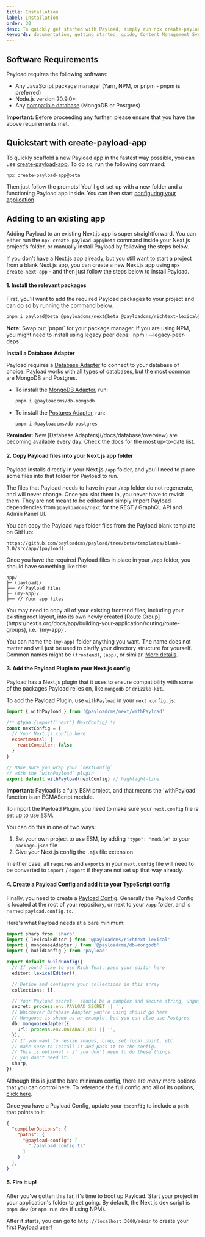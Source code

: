 ```yaml
---
title: Installation
label: Installation
order: 30
desc: To quickly get started with Payload, simply run npx create-payload-app or install from scratch.
keywords: documentation, getting started, guide, Content Management System, cms, headless, javascript, node, react, nextjs
---
```


## Software Requirements

Payload requires the following software:

- Any JavaScript package manager (Yarn, NPM, or pnpm - pnpm is preferred)
- Node.js version 20.9.0+
- Any [compatible database](/docs/database/overview) (MongoDB or Postgres)

<Banner type="warning">
  <strong>Important:</strong>
  Before proceeding any further, please ensure that you have the above requirements met.
</Banner>

## Quickstart with create-payload-app

To quickly scaffold a new Payload app in the fastest way possible, you can use [create-payload-app](https://npmjs.com/package/create-payload-app). To do so, run the following command:

```
npx create-payload-app@beta
```

Then just follow the prompts! You'll get set up with a new folder and a functioning Payload app inside. You can then start [configuring your application](../configuration/overview).

## Adding to an existing app

Adding Payload to an existing Next.js app is super straightforward. You can either run the `npx create-payload-app@beta` command inside your Next.js project's folder, or manually install Payload by following the steps below.

If you don't have a Next.js app already, but you still want to start a project from a blank Next.js app, you can create a new Next.js app using `npx create-next-app` - and then just follow the steps below to install Payload.

#### 1. Install the relevant packages

First, you'll want to add the required Payload packages to your project and can do so by running the command below:

```bash
pnpm i payload@beta @payloadcms/next@beta @payloadcms/richtext-lexical@beta sharp graphql
```

<Banner type="warning">
  <strong>Note:</strong>
  Swap out `pnpm` for your package manager. If you are using NPM, you might need to install using legacy peer deps: `npm i --legacy-peer-deps`.
</Banner>

**Install a Database Adapter**

Payload requires a [Database Adapter](/docs/database/overview) to connect to your database of choice. Payload works with all types of databases, but the most common are MongoDB and Postgres.

- To install the [MongoDB Adapter](../database/mongodb), run:
    ```bash
    pnpm i @payloadcms/db-mongodb
    ```

- To install the [Postgres Adapter](../database/postgres), run:
    ```bash
    pnpm i @payloadcms/db-postgres
    ```

<Banner type="success">
  <strong>Reminder:</strong>
  New [Database Adapters](/docs/database/overview) are becoming available every day. Check the docs for the most up-to-date list.
</Banner>

#### 2. Copy Payload files into your Next.js app folder

Payload installs directly in your Next.js `/app` folder, and you'll need to place some files into that folder for Payload to run.

The files that Payload needs to have in your `/app` folder do not regenerate, and will never change. Once you slot them in, you never have to revisit them. They are not meant to be edited and simply import Payload dependencies from `@payloadcms/next` for the REST / GraphQL API and Admin Panel UI.

You can copy the Payload `/app` folder files from the Payload blank template on GitHub:

```
https://github.com/payloadcms/payload/tree/beta/templates/blank-3.0/src/app/(payload)
```

Once you have the required Payload files in place in your `/app` folder, you should have something like this:

```plaintext
app/
├─ (payload)/
├── // Payload files
├─ (my-app)/
├── // Your app files
```

<Banner type="warning">
  You may need to copy all of your existing frontend files, including your existing root layout, into its own newly created [Route Group](https://nextjs.org/docs/app/building-your-application/routing/route-groups), i.e. `(my-app)`.
</Banner>

You can name the `(my-app)` folder anything you want. The name does not matter and will just be used to clarify your directory structure for yourself. Common names might be `(frontend)`, `(app)`, or similar. [More details](../admin/overview).

#### 3. Add the Payload Plugin to your Next.js config

Payload has a Next.js plugin that it uses to ensure compatibility with some of the packages Payload relies on, like `mongodb` or `drizzle-kit`.

To add the Payload Plugin, use `withPayload` in your `next.config.js`:

```js
import { withPayload } from '@payloadcms/next/withPayload'

/** @type {import('next').NextConfig} */
const nextConfig = {
  // Your Next.js config here
  experimental: {
    reactCompiler: false
  }
}

// Make sure you wrap your `nextConfig`
// with the `withPayload` plugin
export default withPayload(nextConfig) // highlight-line
```

<Banner type="warning">
  <strong>Important:</strong>
  Payload is a fully ESM project, and that means the `withPayload` function is an ECMAScript module.
</Banner>

To import the Payload Plugin, you need to make sure your `next.config` file is set up to use ESM.

You can do this in one of two ways:

1. Set your own project to use ESM, by adding `"type": "module"` to your `package.json` file
2. Give your Next.js config the `.mjs` file extension

In either case, all `require`s and `export`s in your `next.config` file will need to be converted to `import` / `export` if they are not set up that way already.

#### 4. Create a Payload Config and add it to your TypeScript config

Finally, you need to create a [Payload Config](../configuration/overview). Generally the Payload Config is located at the root of your repository, or next to your `/app` folder, and is named `payload.config.ts`.

Here's what Payload needs at a bare minimum:

```ts
import sharp from 'sharp'
import { lexicalEditor } from '@payloadcms/richtext-lexical'
import { mongooseAdapter } from '@payloadcms/db-mongodb'
import { buildConfig } from 'payload'

export default buildConfig({
  // If you'd like to use Rich Text, pass your editor here
  editor: lexicalEditor(),

  // Define and configure your collections in this array
  collections: [],

  // Your Payload secret - should be a complex and secure string, unguessable
  secret: process.env.PAYLOAD_SECRET || '',
  // Whichever Database Adapter you're using should go here
  // Mongoose is shown as an example, but you can also use Postgres
  db: mongooseAdapter({
    url: process.env.DATABASE_URI || '',
  }),
  // If you want to resize images, crop, set focal point, etc.
  // make sure to install it and pass it to the config.
  // This is optional - if you don't need to do these things,
  // you don't need it!
  sharp,
})
```

Although this is just the bare minimum config, there are _many_ more options that you can control here. To reference the full config and all of its options, [click here](/docs/configuration/overview).

Once you have a Payload Config, update your `tsconfig` to include a `path` that points to it:

```json
{
  "compilerOptions": {
    "paths": {
      "@payload-config": [
        "./payload.config.ts"
      ]
    }
  },
}
```

#### 5. Fire it up!

After you've gotten this far, it's time to boot up Payload. Start your project in your application's folder to get going. By default, the Next.js dev script is `pnpm dev` (or `npm run dev` if using NPM).

After it starts, you can go to `http://localhost:3000/admin` to create your first Payload user!
